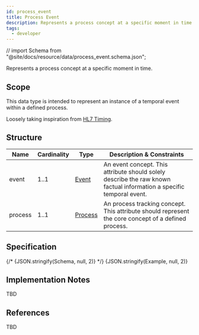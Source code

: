 ```yaml
---
id: process_event
title: Process Event
description: Represents a process concept at a specific moment in time.
tags:
  - developer
---
```



// import Schema from "@site/docs/resource/data/process_event.schema.json";

Represents a process concept at a specific moment in time.

## Scope

This data type is intended to represent an instance of a temporal event within a defined process.

Loosely taking inspiration from [HL7 Timing](https://www.hl7.org/fhir/datatypes.html#timing).

## Structure

| Name | Cardinality | Type | Description & Constraints |
| --- | --- | --- | --- |
| event | 1..1 | [Event](../data/event) | An event concept. This attribute should solely describe the raw known factual information a specific temporal event. |
| process | 1..1 | [Process](../data/process) | An process tracking concept. This attribute should represent the core concept of a defined process. |

## Specification

<Tabs queryString="tab">
  {/* <TabItem value="schema" label="Schema" default>
    <JSONSchemaViewer schema={Schema} viewerOptions={{ showExamples: true }} />
  </TabItem>
  <TabItem value="source" label="Source">
    <CodeBlock language="json" showLineNumbers>
      {JSON.stringify(Schema, null, 2)}
    </CodeBlock>
  </TabItem> */}
  <TabItem value="example" label="Example">
    <CodeBlock language="json" showLineNumbers>
      {JSON.stringify(Example, null, 2)}
    </CodeBlock>
  </TabItem>
</Tabs>

## Implementation Notes

TBD

## References

TBD
